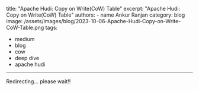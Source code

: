 title: "Apache Hudi: Copy on Write(CoW) Table"
excerpt: "Apache Hudi: Copy on Write(CoW) Table"
authors: 
    - name Ankur Ranjan
category: blog
image: /assets/images/blog/2023-10-06-Apache-Hudi-Copy-on-Write-CoW-Table.png
tags:
- medium
- blog
- cow
- deep dive
- apache hudi

---


<Redirect url="https://medium.com/@ranjanankur/apache-hudi-copy-on-write-cow-table-77fb2b849733">Redirecting... please wait!! </Redirect>


